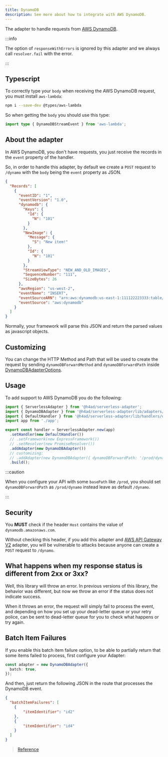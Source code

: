 ---
title: DynamoDB
description: See more about how to integrate with AWS DynamoDB.
---

The adapter to handle requests from [AWS DynamoDB](https://docs.aws.amazon.com/lambda/latest/dg/with-ddb.html).

:::info

The option of `responseWithErrors` is ignored by this adapter and we always call `resolver.fail` with the error.

:::

## Typescript

To correctly type your `body` when receiving the AWS DynamoDB request, you must install `aws-lambda`:

```bash
npm i --save-dev @types/aws-lambda
```

So when getting the `body` you should use this type:

```ts title="dynamodb.controller.ts"
import type { DynamoDBStreamEvent } from 'aws-lambda';
```

## About the adapter

In AWS DynamoDB, you don't have requests, you just receive the records in the `event` property of the handler.

So, in order to handle this adapter, by default we create a `POST` request to `/dynamo` with the `body` being the `event` property as JSON.

```json title="dynamodb-event-example.json"
{
  "Records": [
    {
      "eventID": "1",
      "eventVersion": "1.0",
      "dynamodb": {
        "Keys": {
          "Id": {
            "N": "101"
          }
        },
        "NewImage": {
          "Message": {
            "S": "New item!"
          },
          "Id": {
            "N": "101"
          }
        },
        "StreamViewType": "NEW_AND_OLD_IMAGES",
        "SequenceNumber": "111",
        "SizeBytes": 26
      },
      "awsRegion": "us-west-2",
      "eventName": "INSERT",
      "eventSourceARN": "arn:aws:dynamodb:us-east-1:111122223333:table/EventSourceTable",
      "eventSource": "aws:dynamodb"
    }
  ]
}
```

Normally, your framework will parse this JSON and return the parsed values as javascript objects.

## Customizing

You can change the HTTP Method and Path that will be used to create the request by sending `dynamoDBForwardMethod` and `dynamoDBForwardPath` inside [DynamoDBAdapterOptions](/docs/api/Adapters/AWS/DynamoDBAdapter/DynamoDBAdapterOptions).

## Usage

To add support to AWS DynamoDB you do the following:

```ts title="index.ts"
import { ServerlessAdapter } from '@h4ad/serverless-adapter';
import { DynamoDBAdapter } from '@h4ad/serverless-adapter/lib/adapters/aws';
import { DefaultHandler } from '@h4ad/serverless-adapter/lib/handlers/default';
import app from './app';

export const handler = ServerlessAdapter.new(app)
  .setHandler(new DefaultHandler())
  // .setFramework(new ExpressFramework())
  // .setResolver(new PromiseResolver())
  .addAdapter(new DynamoDBAdapter())
  // customizing:
  // .addAdapter(new DynamoDBAdapter({ dynamoDBForwardPath: '/prod/dynamo', dynamoDBForwardMethod: 'PUT' }))
  .build();
```

:::caution

When you configure your API with some `basePath` like `/prod`, you should set `dynamoDBForwardPath` as `/prod/dynamo` instead leave as default `/dynamo`.

:::

## Security

You **MUST** check if the header `Host` contains the value of `dynamodb.amazonaws.com`.

Without checking this header, if you add this adapter and [AWS API Gateway V2](./api-gateway-v2) adapter, you will be vulnerable to attacks
because anyone can create a `POST` request to `/dynamo`.

## What happens when my response status is different from 2xx or 3xx?

Well, this library will throw an error.
In previous versions of this library, the behavior was different, but now we throw an error if the status does not indicate success.

When it throws an error, the request will simply fail to process the event, and depending on how you set up your dead-letter queue or your retry police,
can be sent to dead-letter queue for you to check what happens or try again.

## Batch Item Failures

If you enable this batch item failure option, to be able to partially return that some items failed to process, first configure your Adapter:

```ts
const adapter = new DynamoDBAdapter({
  batch: true,
});
```

And then, just return the following JSON in the route that processes the DynamoDB event.

```json
{
  "batchItemFailures": [
    {
        "itemIdentifier": "id2"
    },
    {
        "itemIdentifier": "id4"
    }
  ]
}
```

> [Reference](https://docs.aws.amazon.com/lambda/latest/dg/with-ddb.html#services-ddb-batchfailurereporting)

